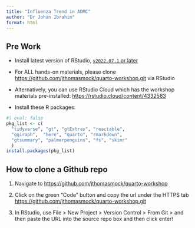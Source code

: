 ---
title: "Influenza Trend in ADMC"
author: "Dr Johan Ibrahim"
format: html
---

:::{.callout-tip}

## Pre Work

- Install latest version of RStudio, [`v2022.07.1` or later](https://www.rstudio.com/products/rstudio/download/#download)

- For ALL hands-on materials, please clone <https://github.com/jthomasmock/quarto-workshop.git> via RStudio 
- Alternatively, you can use RStudio Cloud which has the workshop materials pre-installed: <https://rstudio.cloud/content/4332583>

- Install these R packages:

```{r pkg-list}
#| eval: false
pkg_list <- c(
  "tidyverse", "gt", "gtExtras", "reactable", 
  "ggiraph",  "here", "quarto", "rmarkdown", 
  "gtsummary", "palmerpenguins", "fs", "skimr"
  )
install.packages(pkg_list)
```

:::

:::{.callout-caution collapse="true"}

## How to clone a Github repo

1. Navigate to <https://github.com/jthomasmock/quarto-workshop>

1. Click on the green "Code" button and copy the url under the HTTPS tab <https://github.com/jthomasmock/quarto-workshop.git>

1. In RStudio, use File > New Project > Version Control > From Git > and then paste the URL into the source repo box and then click enter!

:::